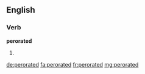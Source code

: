 ==English==

===Verb===
'''perorated'''

# {{en-past of|perorate}}

[[de:perorated]]
[[fa:perorated]]
[[fr:perorated]]
[[mg:perorated]]